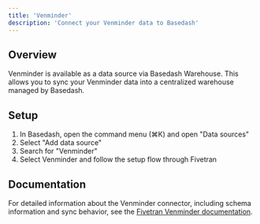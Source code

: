 ```yaml
---
title: 'Venminder'
description: 'Connect your Venminder data to Basedash'
---
```


## Overview

Venminder is available as a data source via Basedash Warehouse. This allows you to sync your Venminder data into a centralized warehouse managed by Basedash.

## Setup

1. In Basedash, open the command menu (⌘K) and open "Data sources"
2. Select "Add data source"
3. Search for "Venminder"
4. Select Venminder and follow the setup flow through Fivetran

## Documentation

For detailed information about the Venminder connector, including schema information and sync behavior, see the [Fivetran Venminder documentation](https://fivetran.com/docs/connectors/applications/venminder).

